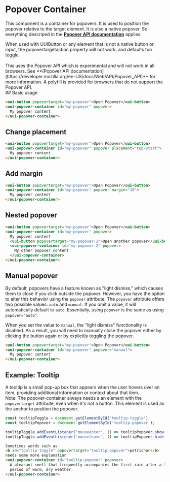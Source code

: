 
<Meta of={stories} />

# Popover Container

This component is a container for popovers. It is used to position the popover relative to the target element.
It is also a native popover. So everything descriped in the **[Popover API documentation](https://developer.mozilla.org/en-US/docs/Web/API/Popover_API)** applies.

<div
  style={{
    borderLeft: '6px solid #f3d41b',
    background: '#f3d41b24',
    padding: '0px 16px',
    display: 'flex',
    flexDirection: 'column',
  }}>
  When used with UUIButton or any element that is not a native button or input,
  the popovertargetaction property will not work, and defaults too toggle.
</div>
<br />
<div
  style={{
    borderLeft: '6px solid #f3d41b',
    background: '#f3d41b24',
    padding: '0px 16px',
    display: 'flex',
    flexDirection: 'column',
  }}>
  This uses the Popover API which is experimental and will not work in all
  browsers. See **[Popover API
  documentation](https://developer.mozilla.org/en-US/docs/Web/API/Popover_API)**
  for more information. A polyfill is provided for browsers that do not support
  the Popover API.
</div>
<Controls />
## Basic usage

```html
<uui-button popovertarget="my-popover">Open Popover</uui-button>
<uui-popover-container id="my-popover" popover>
  My popover content
</uui-popover-container>
```

## Change placement

```html
<uui-button popovertarget="my-popover">Open Popover</uui-button>
<uui-popover-container id="my-popover" popover placement="top-start">
  My popover content
</uui-popover-container>
```

## Add margin

```html
<uui-button popovertarget="my-popover">Open Popover</uui-button>
<uui-popover-container id="my-popover" popover margin="10">
  My popover content
</uui-popover-container>
```

## Nested popover

```html
<uui-button popovertarget="my-popover">Open Popover</uui-button>
<uui-popover-container id="my-popover" popover>
  My popover content
  <uui-button popovertarget="my-popover-2">Open another popover</uui-button>
  <uui-popover-container id="my-popover-2" popover>
    My other popover content
  </uui-popover-container>
</uui-popover-container>
```

## Manual popover

By default, popovers have a feature known as "light dismiss," which causes them to close if you click outside the popover.
However, you have the option to alter this behavior using the `popover` attribute. The `popover` attribute offers two possible values: `auto` and `manual`.
If you omit a value, it will automatically default to `auto`. Essentially, using `popover` is the same as using `popover="auto"`.

When you set the value to `manual`, the "light dismiss" functionality is disabled.
As a result, you will need to manually close the popover either by clicking the button again or by explicitly toggling the popover.

```html
<uui-button popovertarget="my-popover">Open Popover</uui-button>
<uui-popover-container id="my-popover" popover="manual">
  My popover content
</uui-popover-container>
```

## Example: Tooltip

A tooltip is a small pop-up box that appears when the user hovers over an item, providing additional information or context about that item.  
Note: The popover-container always needs a an element with the `popovertarget` attribute, even when it's not a button. This element is used as the anchor to position the popover.

```js
const tooltipToggle = document.getElementById('tooltip-toggle');
const tooltipPopover = document.getElementById('tooltip-popover');

tooltipToggle.addEventListener('mouseenter', () => tooltipPopover.show());
tooltipToggle.addEventListener('mouseleave', () => tooltipPopover.hide());
```

```html
Sometimes words such as
<b id="tooltip-toggle" popovertarget="tooltip-popover">petrichor</b>
needs some more explanation
<uui-popover-container id="tooltip-popover" popover>
  A pleasant smell that frequently accompanies the first rain after a long
  period of warm, dry weather.
</uui-popover-container>
```
